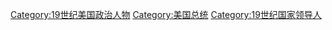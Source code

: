 [[Category:19世纪美国政治人物|Category:19世纪美国政治人物]]
[[Category:美国总统|Category:美国总统]]
[[Category:19世纪国家领导人|Category:19世纪国家领导人]]